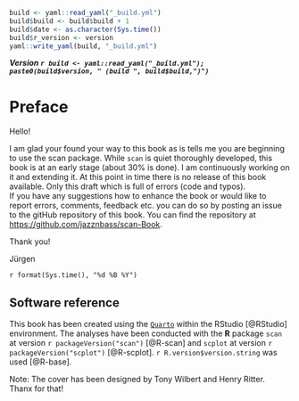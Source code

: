 ```r

build <- yaml::read_yaml("_build.yml")
build$build <- build$build + 1
build$date <- as.character(Sys.time())
build$r_version <- version
yaml::write_yaml(build, "_build.yml")

```

***Version `r build <- yaml::read_yaml("_build.yml"); paste0(build$version, " (build ", build$build,")")`***

# Preface {.unnumbered}

Hello!

I am glad your found your way to this book as is tells me you are beginning to use the scan package. While `scan` is quiet thoroughly developed, this book is at an early stage (about 30% is done). I am continuously working on it and extending it. At this point in time there is no release of this book available. Only this draft which is full of errors (code and typos).\
If you have any suggestions how to enhance the book or would like to report errors, comments, feedback etc. you can do so by posting an issue to the gitHub repository of this book. You can find the repository at <https://github.com/jazznbass/scan-Book>.

Thank you!

Jürgen

`r format(Sys.time(), "%d %B %Y")`

## Software reference {.unnumbered}

This book has been created using the [`Quarto`](https://quarto.org/) within the RStudio [@RStudio] environment. The analyses have been conducted with the **R** package `scan` at version `r packageVersion("scan")` [@R-scan] and `scplot` at version `r packageVersion("scplot")` [@R-scplot]. `r R.version$version.string` was used [@R-base].

Note: The cover has been designed by Tony Wilbert and Henry Ritter.\
Thanx for that!
